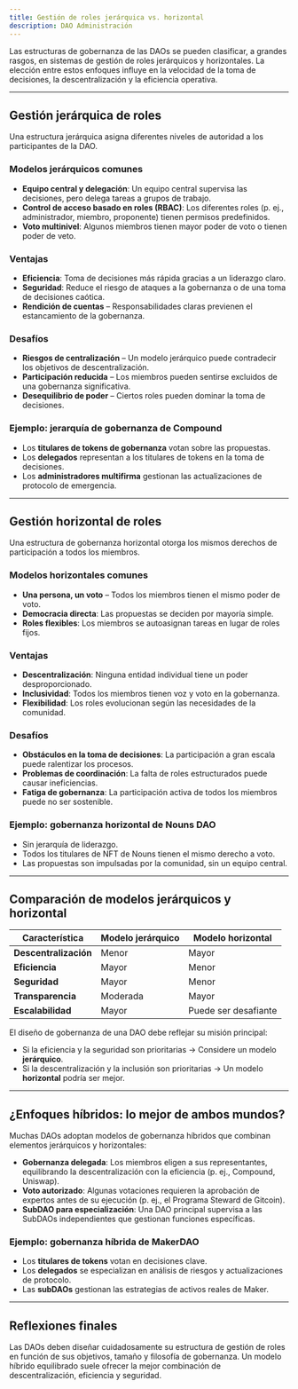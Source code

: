 ```yaml
---
title: Gestión de roles jerárquica vs. horizontal
description: DAO Administración
---
```


Las estructuras de gobernanza de las DAOs se pueden clasificar, a grandes rasgos, en sistemas de gestión de roles jerárquicos y horizontales. La elección entre estos enfoques influye en la velocidad de la toma de decisiones, la descentralización y la eficiencia operativa.

---

## **Gestión jerárquica de roles**

Una estructura jerárquica asigna diferentes niveles de autoridad a los participantes de la DAO.

### **Modelos jerárquicos comunes**
- **Equipo central y delegación**: Un equipo central supervisa las decisiones, pero delega tareas a grupos de trabajo.
- **Control de acceso basado en roles (RBAC)**: Los diferentes roles (p. ej., administrador, miembro, proponente) tienen permisos predefinidos.
- **Voto multinivel**: Algunos miembros tienen mayor poder de voto o tienen poder de veto.

### **Ventajas**
- **Eficiencia**: Toma de decisiones más rápida gracias a un liderazgo claro.
- **Seguridad**: Reduce el riesgo de ataques a la gobernanza o de una toma de decisiones caótica. 
- **Rendición de cuentas** – Responsabilidades claras previenen el estancamiento de la gobernanza.

### **Desafíos**
- **Riesgos de centralización** – Un modelo jerárquico puede contradecir los objetivos de descentralización.
- **Participación reducida** – Los miembros pueden sentirse excluidos de una gobernanza significativa.
- **Desequilibrio de poder** – Ciertos roles pueden dominar la toma de decisiones.

### **Ejemplo: jerarquía de gobernanza de Compound**
- Los **titulares de tokens de gobernanza** votan sobre las propuestas.
- Los **delegados** representan a los titulares de tokens en la toma de decisiones.
- Los **administradores multifirma** gestionan las actualizaciones de protocolo de emergencia.

---

## **Gestión horizontal de roles**

Una estructura de gobernanza horizontal otorga los mismos derechos de participación a todos los miembros.

### **Modelos horizontales comunes**
- **Una persona, un voto** – Todos los miembros tienen el mismo poder de voto. 
- **Democracia directa**: Las propuestas se deciden por mayoría simple.
- **Roles flexibles**: Los miembros se autoasignan tareas en lugar de roles fijos.

### **Ventajas**

- **Descentralización**: Ninguna entidad individual tiene un poder desproporcionado.
- **Inclusividad**: Todos los miembros tienen voz y voto en la gobernanza.
- **Flexibilidad**: Los roles evolucionan según las necesidades de la comunidad.

### **Desafíos**

- **Obstáculos en la toma de decisiones**: La participación a gran escala puede ralentizar los procesos.
- **Problemas de coordinación**: La falta de roles estructurados puede causar ineficiencias.
- **Fatiga de gobernanza**: La participación activa de todos los miembros puede no ser sostenible.

### **Ejemplo: gobernanza horizontal de Nouns DAO**

- Sin jerarquía de liderazgo.
- Todos los titulares de NFT de Nouns tienen el mismo derecho a voto. 
- Las propuestas son impulsadas por la comunidad, sin un equipo central.

---

## **Comparación de modelos jerárquicos y horizontal**

| **Característica** | **Modelo jerárquico** | **Modelo horizontal** |
|-------------------|------------------|-----------|
| **Descentralización** | Menor | Mayor |
| **Eficiencia** | Mayor | Menor |
| **Seguridad** | Mayor | Menor |
| **Transparencia** | Moderada | Mayor |
| **Escalabilidad** | Mayor | Puede ser desafiante |

El diseño de gobernanza de una DAO debe reflejar su misión principal:
- Si la eficiencia y la seguridad son prioritarias → Considere un modelo **jerárquico**.
- Si la descentralización y la inclusión son prioritarias → Un modelo **horizontal** podría ser mejor.

---

## **¿Enfoques híbridos: lo mejor de ambos mundos?**

Muchas DAOs adoptan modelos de gobernanza híbridos que combinan elementos jerárquicos y horizontales:

- **Gobernanza delegada**: Los miembros eligen a sus representantes, equilibrando la descentralización con la eficiencia (p. ej., Compound, Uniswap).
- **Voto autorizado**: Algunas votaciones requieren la aprobación de expertos antes de su ejecución (p. ej., el Programa Steward de Gitcoin).
- **SubDAO para especialización**: Una DAO principal supervisa a las SubDAOs independientes que gestionan funciones específicas.

### **Ejemplo: gobernanza híbrida de MakerDAO**
- Los **titulares de tokens** votan en decisiones clave.
- Los **delegados** se especializan en análisis de riesgos y actualizaciones de protocolo.
- Las **subDAOs** gestionan las estrategias de activos reales de Maker.

---

## **Reflexiones finales**

Las DAOs deben diseñar cuidadosamente su estructura de gestión de roles en función de sus objetivos, tamaño y filosofía de gobernanza. Un modelo híbrido equilibrado suele ofrecer la mejor combinación de descentralización, eficiencia y seguridad.